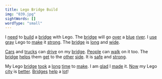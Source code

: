 ```yaml
---
title: Lego Bridge Build
img: "039.jpg"
sightWords: []
wordType: "small"
---
```


I <u>need</u> to <u>build</u> a <u>bridge</u> with Lego. The <u>bridge</u> will go <u>over</u> a <u>blue</u> <u>river</u>. I <u>use</u> <u>gray</u> Lego to <u>make</u> it <u>strong</u>. The <u>bridge</u> is <u>long</u> and <u>wide</u>.

<u>Cars</u> and <u>trucks</u> can <u>drive</u> on my <u>bridge</u>. <u>People</u> can <u>walk</u> on it too. The <u>bridge</u> <u>helps</u> them <u>get</u> to the <u>other</u> <u>side</u>. It is <u>safe</u> and <u>strong</u>.

My Lego <u>bridge</u> <u>took</u> a <u>long</u> <u>time</u> to <u>make</u>. I am <u>glad</u> I <u>made</u> it. <u>Now</u> my Lego <u>city</u> is <u>better</u>. <u>Bridges</u> <u>help</u> a <u>lot</u>!